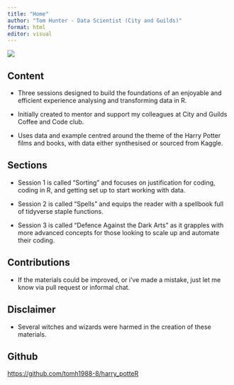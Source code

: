 ```yaml
---
title: "Home"
author: "Tom Hunter - Data Scientist (City and Guilds)"
format: html
editor: visual
---
```


![](materials/images/logo.png){fig-align="center"}

## Content

-   Three sessions designed to build the foundations of an enjoyable and efficient experience analysing and transforming data in R.

-   Initially created to mentor and support my colleagues at City and Guilds Coffee and Code club.

-   Uses data and example centred around the theme of the Harry Potter films and books, with data either synthesised or sourced from Kaggle.

## Sections

-   Session 1 is called "Sorting" and focuses on justification for coding, coding in R, and getting set up to start working with data.

-   Session 2 is called "Spells" and equips the reader with a spellbook full of tidyverse staple functions.

-   Session 3 is called "Defence Against the Dark Arts" as it grapples with more advanced concepts for those looking to scale up and automate their coding.

## Contributions

-   If the materials could be improved, or i've made a mistake, just let me know via pull request or informal chat.

## Disclaimer

-   Several witches and wizards were harmed in the creation of these materials.

## Github

<https://github.com/tomh1988-8/harry_potteR>
